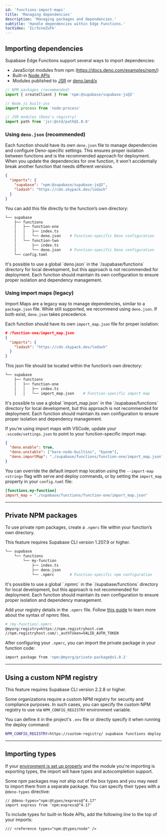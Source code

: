 ```yaml
---
id: 'functions-import-maps'
title: 'Managing dependencies'
description: 'Managing packages and dependencies.'
subtitle: 'Handle dependencies within Edge Functions.'
tocVideo: 'ILr3cneZuFk'
---
```


## Importing dependencies

Supabase Edge Functions support several ways to import dependencies:

- JavaScript modules from npm (https://docs.deno.com/examples/npm/)
- Built-in [Node APIs](https://docs.deno.com/runtime/manual/node/compatibility)
- Modules published to [JSR](https://jsr.io/) or [deno.land/x](https://deno.land/x)

```ts
// NPM packages (recommended)
import { createClient } from 'npm:@supabase/supabase-js@2'

// Node.js built-ins
import process from 'node:process'

// JSR modules (Deno's registry)
import path from 'jsr:@std/path@1.0.8'
```

### Using `deno.json` (recommended)

Each function should have its own `deno.json` file to manage dependencies and configure Deno-specific settings. This ensures proper isolation between functions and is the recommended approach for deployment. When you update the dependencies for one function, it won't accidentally break another function that needs different versions.

```json
{
  "imports": {
    "supabase": "npm:@supabase/supabase-js@2",
    "lodash": "https://cdn.skypack.dev/lodash"
  }
}
```

You can add this file directly to the function’s own directory:

```bash
└── supabase
    ├── functions
    │   ├── function-one
    │   │   ├── index.ts
    │   │   └── deno.json    # Function-specific Deno configuration
    │   └── function-two
    │       ├── index.ts
    │       └── deno.json    # Function-specific Deno configuration
    └── config.toml
```

<Admonition type="caution">
  It's possible to use a global `deno.json` in the `/supabase/functions` directory for local
  development, but this approach is not recommended for deployment. Each function should maintain
  its own configuration to ensure proper isolation and dependency management.
</Admonition>

### Using import maps (legacy)

Import Maps are a legacy way to manage dependencies, similar to a `package.json` file. While still supported, we recommend using `deno.json`. If both exist, `deno.json` takes precedence.

Each function should have its own `import_map.json` file for proper isolation:

```json
# /function-one/import_map.json
{
  "imports": {
    "lodash": "https://cdn.skypack.dev/lodash"
  }
}
```

This json file should be located within the function’s own directory:

```bash
└── supabase
    ├── functions
    │   ├── function-one
    │   │   ├── index.ts
    │   │   └── import_map.json    # Function-specific import map
```

<Admonition type="caution">
  It's possible to use a global `import_map.json` in the `/supabase/functions` directory for local
  development, but this approach is not recommended for deployment. Each function should maintain
  its own configuration to ensure proper isolation and dependency management.
</Admonition>

If you’re using import maps with VSCode, update your `.vscode/settings.json` to point to your function-specific import map:

```json
{
  "deno.enable": true,
  "deno.unstable": ["bare-node-builtins", "byonm"],
  "deno.importMap": "./supabase/functions/function-one/import_map.json"
}
```

You can override the default import map location using the `--import-map <string>` flag with serve and deploy commands, or by setting the `import_map` property in your `config.toml` file:

```toml
[functions.my-function]
import_map = "./supabase/functions/function-one/import_map.json"
```

---

## Private NPM packages

To use private npm packages, create a `.npmrc` file within your function’s own directory.

<Admonition type="note">This feature requires Supabase CLI version 1.207.9 or higher.</Admonition>

```bash
└── supabase
    └── functions
        └── my-function
            ├── index.ts
            ├── deno.json
            └── .npmrc       # Function-specific npm configuration
```

<Admonition type="caution">
  It's possible to use a global `.npmrc` in the `/supabase/functions` directory for local
  development, but this approach is not recommended for deployment. Each function should maintain
  its own configuration to ensure proper isolation and dependency management.
</Admonition>

Add your registry details in the `.npmrc` file. Follow [this guide](https://docs.npmjs.com/cli/v10/configuring-npm/npmrc) to learn more about the syntax of npmrc files.

```bash
# /my-function/.npmrc
@myorg:registry=https://npm.registryhost.com
//npm.registryhost.com/:_authToken=VALID_AUTH_TOKEN
```

After configuring your `.npmrc`, you can import the private package in your function code:

```bash
import package from 'npm:@myorg/private-package@v1.0.1'
```

---

## Using a custom NPM registry

<Admonition type="info">This feature requires Supabase CLI version 2.2.8 or higher.</Admonition>

Some organizations require a custom NPM registry for security and compliance purposes. In such cases, you can specify the custom NPM registry to use via `NPM_CONFIG_REGISTRY` environment variable.

You can define it in the project's `.env` file or directly specify it when running the deploy command:

```bash
NPM_CONFIG_REGISTRY=https://custom-registry/ supabase functions deploy my-function
```

---

## Importing types

If your [environment is set up properly](/guides/functions/local-development) and the module you're importing is exporting types, the import will have types and autocompletion support.

Some npm packages may not ship out of the box types and you may need to import them from a separate package. You can specify their types with a `@deno-types` directive:

```tsx
// @deno-types="npm:@types/express@^4.17"
import express from 'npm:express@^4.17'
```

To include types for built-in Node APIs, add the following line to the top of your imports:

```tsx
/// <reference types="npm:@types/node" />
```
